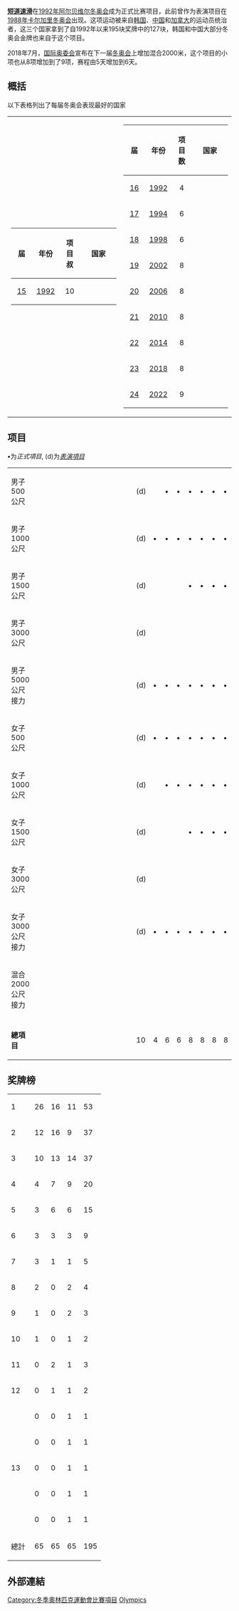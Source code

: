 {{noteTA
|T=zh-hans:冬季奥林匹克运动会短道速滑比赛;zh-tw:冬季奧林匹克運動會短道競速滑冰比賽;
|1=zh-hans:冬季奥林匹克运动会短道速滑比赛;zh-tw:冬季奧林匹克運動會短道競速滑冰比賽;
}}
{{Infobox Olympic sport
|sport=短道競速滑冰
|image = short track speed skating pictogram.svg
|size = 150
|menevents=4
|womenevents=4
}}

'''[[短道速滑|短道速滑]]'''在[[1992年冬季奥运会|1992年阿尔贝维尔冬奥会]]成为正式比赛项目，此前曾作为表演项目在[[1988年冬季奥运会|1988年卡尔加里冬奥会]]出现。这项运动被来自[[韩国|韩国]]、[[中国|中国]]和[[加拿大|加拿大]]的运动员统治者，这三个国家拿到了自1992年以来195块奖牌中的127块，韩国和中国大部分冬奥会金牌也来自于这个项目。

2018年7月，[[国际奥委会|国际奥委会]]宣布在下一届[[冬奥会|冬奥会]]上增加混合2000米，这个项目的小项也从8项增加到了9项，赛程由5天增加到6天。

== 概括 ==
以下表格列出了每届冬奥会表现最好的国家
{| 
|
{|class=wikitable 
|-
!width=50|届
!width=50|年份
!width=50|项目叔
!width=150|国家
|-
| align=center|[[1988年冬季奥林匹克运动会|15]] || align=center|[[1988年冬季奥林匹克运动会短道速滑比赛|1992]] || align=center|10 || {{flagIOC|NED|1988年冬季}}
|}
|valign=top|
{|class=wikitable 
|-
!width=50|届
!width=50|年份
!width=50|项目数
!width=150|国家
|-
| align=center|[[1992年冬季奥林匹克运动会|16]] || align=center|[[1992年冬季奥林匹克运动会短道速滑比赛|1992]] || align=center|4 || {{flagIOC|KOR|1992年冬季}}
|-
| align=center|[[1994年冬季奥林匹克运动会|17]] || align=center|[[1994年冬季奥林匹克运动会短道速滑比赛|1994]] || align=center|6 || {{flagIOC|KOR|1994年冬季}}
|-
| align=center|[[1998年冬季奥林匹克运动会|18]] || align=center|[[1998年冬季奥林匹克运动会短道速滑比赛|1998]] || align=center|6 || {{flagIOC|KOR|1998年冬季}}
|-
| align=center|[[2002年冬季奥林匹克运动会|19]] || align=center|[[2002年冬季奥林匹克运动会短道速滑比赛|2002]] || align=center|8 || {{flagIOC|CHN|2002年冬季}}
|-
| align=center|[[2006年冬季奥林匹克运动会|20]] || align=center|[[2006年冬季奥林匹克运动会短道速滑比赛|2006]] || align=center|8 || {{flagIOC|KOR|2006年冬季}}
|-
| align=center|[[2010年冬季奥林匹克运动会|21]] || align=center|[[2010年冬季奥林匹克运动会短道速滑比赛|2010]] || align=center|8 || {{flagIOC|CHN|2010年冬季}}
|-
| align=center|[[2014年冬季奥林匹克运动会|22]] || align=center|[[2014年冬季奥林匹克运动会短道速滑比赛|2014]] || align=center|8 || {{flagIOC|RUS|2014年冬季}}
|-
| align=center|[[2018年冬季奥林匹克运动会|23]] || align=center|[[2018年冬季奥林匹克运动会短道速滑比赛|2018]] || align=center|8 || {{flagIOC|KOR|2018年冬季}}
|-
| align=center|[[2022年冬季奥林匹克运动会|24]] || align=center|[[2022年冬季奥林匹克运动会短道速滑比赛|2022]] || align=center|9 || {{flagIOC|KOR|2022年冬季}}
|}
|}

== 项目 ==
'''•'''为''正式項目'', (d)为''[[奧運會表演項目|表演項目]]''
{| {{OlympicYearWinterHeader|sport=短道競速滑冰|header=項目}}
|-
|align=left| 男子500公尺 || || || || || || || || || || || || || || || (d) ||   || '''•''' || '''•''' || '''•''' || '''•''' || '''•''' || '''•''' || '''•''' ||'''•''' || 9
|-
|align=left| 男子1000公尺 || || || || || || || || || || || || || || || (d) || '''•''' || '''•''' || '''•''' || '''•''' || '''•''' || '''•''' || '''•''' || '''•''' || '''•''' ||9
|-
|align=left| 男子1500公尺 || || || || || || || || || || || || || || || (d) ||   ||   ||   || '''•''' || '''•''' || '''•''' || '''•''' || '''•''' ||  '''•''' ||6
|-
|align=left| 男子3000公尺 || || || || || || || || || || || || || || || (d) ||   ||   ||   ||   ||   ||   ||   ||   ||   || 0
|-
|align=left| 男子5000公尺接力 || || || || || || || || || || || || || || || (d) || '''•''' || '''•''' || '''•''' || '''•''' || '''•''' || '''•''' || '''•''' || '''•''' || '''•''' || 9
|-
|align=left| 女子500公尺 || || || || || || || || || || || || || || || (d) || '''•''' || '''•''' || '''•''' || '''•''' || '''•''' || '''•''' || '''•''' || '''•''' || '''•''' || 9
|-
|align=left| 女子1000公尺 || || || || || || || || || || || || || || || (d) ||   || '''•''' || '''•''' || '''•''' || '''•''' || '''•''' || '''•''' || '''•''' || '''•''' || 8
|-
|align=left| 女子1500公尺 || || || || || || || || || || || || || || || (d) ||   ||   ||   || '''•''' || '''•''' || '''•''' || '''•''' || '''•''' || '''•''' || 6
|-
|align=left| 女子3000公尺 || || || || || || || || || || || || || || || (d) ||   ||   ||   ||   ||   ||   ||   ||   ||   || 0
|-
|align=left| 女子3000公尺接力 || || || || || || || || || || || || || || || (d) || '''•''' || '''•''' || '''•''' || '''•''' || '''•''' || '''•''' || '''•''' || '''•''' || '''•''' || 9
|-
|align=left| 混合2000公尺接力 || || || || || || || || || || || || || || || || || || || || || || || || '''•'''|| 1
|- bgcolor=lightgray
| || || || || || || || || || || || || || || || || || || || || || || || || ||
|-
| '''總項目''' || || || || || || || || || || || || || || || 10 || 4 || 6 || 6 || 8 || 8 || 8 || 8 || 8 || 9 ||
|}

== 奖牌榜 ==
{| {{RankedMedalTable|class=wikitable sortable}}
|-
| 1 ||align=left| {{FlagIOCteam|KOR}} || 26 || 16 || 11 || 53
|-
| 2 ||align=left| {{FlagIOCteam|CHN}} || 12 || 16 || 9 || 37
|-
| 3 ||align=left| {{FlagIOCteam|CAN}} || 10 || 13 || 14 || 37
|-
| 4 ||align=left| {{FlagIOCteam|USA}} || 4 || 7 || 9 || 20
|-
| 5 ||align=left| {{FlagIOCteam|ITA}} || 3 || 6 || 6 || 15
|-
| 6 ||align=left| {{FlagIOCteam|NED}} || 3 || 3 || 3 || 9
|-
| 7 ||align=left| {{FlagIOCteam|RUS}} || 3 || 1 || 1 || 5
|-
| 8 ||align=left| {{FlagIOCteam|HUN}} || 2 || 0 || 2 || 4
|-
| 9 ||align=left| {{FlagIOCteam|JPN}} || 1 || 0 || 2 || 3
|-
| 10 ||align=left| {{FlagIOCteam|AUS}} || 1 || 0 || 1 || 2
|-
| 11 ||align=left| {{FlagIOCteam|BUL}} || 0 || 2 || 1 || 3
|-
| 12 ||align=left| ''{{flagIOC|ROC|2022年冬季}}'' || 0 || 1 || 1 || 2
|-
|rowspan=5| 13 ||align=left| {{FlagIOCteam|BEL}} || 0 || 0 || 1 || 1
|-
|align=left| {{FlagIOCteam|GBR}} || 0 || 0 || 1 || 1
|-
|align=left| {{FlagIOCteam|PRK}} || 0 || 0 || 1 || 1
|-
|align=left| ''{{FlagIOCteam|EUN}}'' || 0 || 0 || 1 || 1
|-
|align=left| ''{{FlagIOCteam|OAR}}'' || 0 || 0 || 1 || 1
|-
!colspan=2| 總計 || 65 || 65 || 65 || 195
|}

==外部連結==
{{Commonscat-inline|Short track speed skating at the Olympics}}

{{奥林匹克运动会短道速滑比赛}}
{{奥运会比赛项目}}



{{DEFAULTSORT:Short Track Speed Skating At The Winter Olympics}}

[[Category:冬季奧林匹克運動會比賽項目|Category:冬季奧林匹克運動會比賽項目]]
[[Category:綜合運動會競速滑冰比賽|Olympics]]